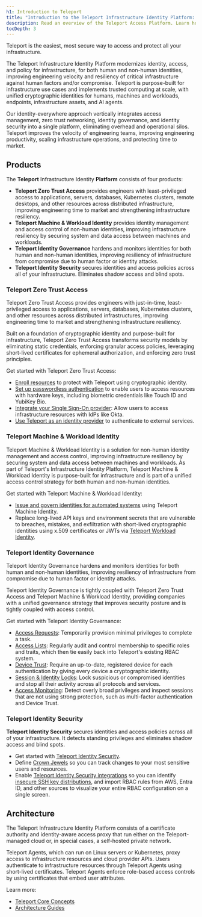 ```yaml
---
h1: Introduction to Teleport
title: "Introduction to the Teleport Infrastructure Identity Platform: Zero Trust Security for Your Infrastructure"
description: Read an overview of the Teleport Access Platform. Learn how to implement Zero Trust Security across all your infrastructure for enhanced protection and streamlined access control.
tocDepth: 3
---
```


Teleport is the easiest, most secure way to access and protect all your infrastructure.

The Teleport Infrastructure Identity Platform modernizes identity, access, and policy for infrastructure, for both human and non-human identities, 
improving engineering velocity and resiliency of critical infrastructure against human factors and/or compromise. 
Teleport is purpose-built for infrastructure use cases and implements trusted computing at scale, with unified 
cryptographic identities for humans, machines and workloads, endpoints, infrastructure assets, and AI agents. 

Our identity-everywhere approach vertically integrates access management, zero trust networking, identity governance, 
and identity security into a single platform, eliminating overhead and operational silos. 
Teleport improves the velocity of engineering teams, improving engineering productivity, scaling infrastructure operations, 
and protecting time to market. 

## Products

The **Teleport** Infrastructure Identity **Platform** consists of four products:

- **Teleport Zero Trust Access** provides engineers with least-privileged access 
to applications, servers, databases, Kubernetes clusters, remote desktops, and other resources across distributed infrastructure, improving engineering time to market and strengthening infrastructure resiliency.
- **Teleport Machine & Workload Identity**  provides identity management and access control of 
non-human identities, improving infrastructure resiliency by securing system and data access between machines and workloads.   
- **Teleport Identity Governance** hardens and monitors identities for both human and non-human identities, improving resiliency of infrastructure from compromise due to human factor or identity attacks.
- **Teleport Identity Security** secures identities and access policies across all of your infrastructure. Eliminates shadow access and blind spots.

### Teleport Zero Trust Access

Teleport Zero Trust Access provides engineers with just-in-time, least-privileged access to applications, servers, databases, Kubernetes clusters, and other resources across distributed 
infrastructures, improving engineering time to market and strengthening  infrastructure resiliency.

Built on a foundation of cryptographic identity and purpose-built for infrastructure, Teleport Zero Trust Access transforms security models 
by eliminating static credentials, enforcing granular access policies, leveraging short-lived certificates for ephemeral authorization, and 
enforcing zero trust principles.

Get started with Teleport Zero Trust Access:

- [Enroll resources](enroll-resources/agents/agents.mdx) to protect with Teleport using
  cryptographic identity.
- [Set up passwordless authentication](admin-guides/access-controls/guides/passwordless.mdx)
  to enable users to access resources with hardware keys, including biometric
  credentials like Touch ID and YubiKey Bio.
- [Integrate your Single Sign-On provider](admin-guides/access-controls/sso/sso.mdx): Allow users
  to access infrastructure resources with IdPs like Okta.
- [Use Teleport as an identity provider](admin-guides/access-controls/idps/saml-guide.mdx) to
  authenticate to external services.

### Teleport Machine & Workload Identity

Teleport Machine & Workload Identity is a solution for non-human identity management and access control, 
improving infrastructure resiliency by securing system and data access between machines and workloads. 
As part  of Teleport's Infrastructure Identity Platform, Teleport Machine & Workload Identity is purpose-built 
for infrastructure and is part of a unified access control strategy for both human and non-human identities.

Get started with Teleport Machine & Workload Identity:

- [Issue and govern identities for automated systems](enroll-resources/machine-id/introduction.mdx) using Teleport Machine Identity.
- Replace long-lived API keys and environment secrets that are vulnerable to breaches, mistakes, and exfiltration with short-lived cryptographic identities using x.509 certificates or JWTs via [Teleport Workload Identity](enroll-resources/workload-identity/introduction.mdx).

### Teleport Identity Governance

Teleport Identity Governance hardens and monitors identities for both human and non-human identities, improving resiliency of infrastructure from compromise due to human factor or identity attacks.

Teleport Identity Governance is tightly coupled with Teleport Zero Trust Access and Teleport Machine & Workload Identity, providing companies with a unified governance strategy that improves security posture and is tightly coupled with access control.

Get started with Teleport Identity Governance:

- [Access Requests](admin-guides/access-controls/access-requests/access-requests.mdx): Temporarily
  provision minimal privileges to complete a task.
- [Access Lists](admin-guides/access-controls/access-lists/access-lists.mdx): Regularly audit and
  control membership to specific roles and traits, which then tie easily back
  into Teleport's existing RBAC system.
- [Device Trust](admin-guides/access-controls/device-trust/device-trust.mdx): Require an up-to-date,
  registered device for each authentication by giving every device a
  cryptographic identity. 
- [Session & Identity Locks](admin-guides/access-controls/guides/locking.mdx): Lock
  suspicious or compromised identities and stop all their activity across all
  protocols and services.
- [Access Monitoring](admin-guides/access-controls/access-monitoring.mdx): Detect overly
  broad privileges and inspect sessions that are not using strong protection,
  such as multi-factor authentication and Device Trust.

### Teleport Identity Security

**Teleport Identity Security** secures identities and access policies across all of your infrastructure.  It detects standing privileges and eliminates shadow access and blind spots. 

- Get started with [Teleport Identity Security](admin-guides/teleport-policy/teleport-policy.mdx).
- Define [Crown Jewels](admin-guides/teleport-policy/crown-jewels.mdx) so you can track changes to your most sensitive users and resources.
- Enable [Teleport Identity Security integrations](admin-guides/teleport-policy/integrations/integrations.mdx) so you can identify [insecure SSH key distributions](admin-guides/teleport-policy/integrations/ssh-keys-scan.mdx), and import RBAC rules from AWS, Entra ID, and other sources to visualize your entire RBAC configuration on a single screen. 

## Architecture

The Teleport Infrastructure Identity Platform consists of a certificate authority and
identity-aware access proxy that run either on the Teleport-managed cloud or, in
special cases, a self-hosted private network. 

Teleport Agents, which can run on Linux servers or Kubernetes, proxy access to
infrastructure resources and cloud provider APIs. Users authenticate to
infrastructure resources through Teleport Agents using short-lived certificates.
Teleport Agents enforce role-based access controls by using certificates that embed user attributes.

Learn more:

- [Teleport Core Concepts](./core-concepts.mdx)
- [Architecture Guides](./reference/architecture/architecture.mdx)
